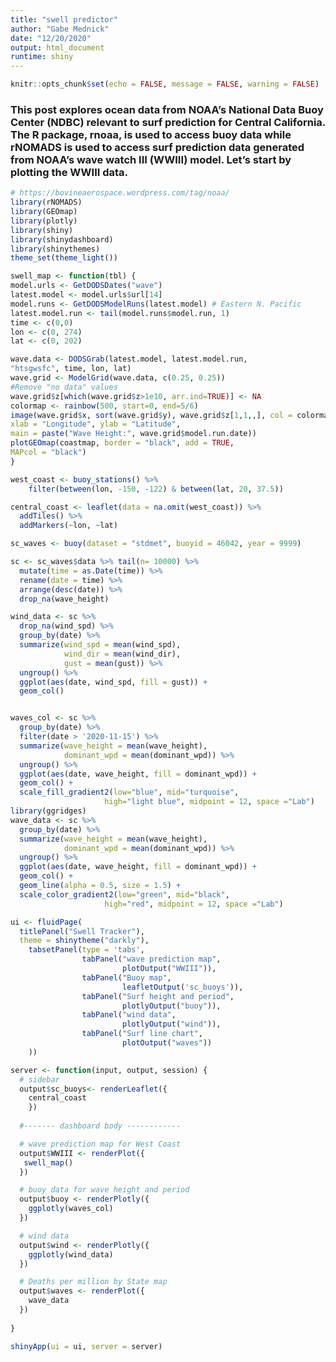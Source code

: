 ```yaml
---
title: "swell predictor"
author: "Gabe Mednick"
date: "12/20/2020"
output: html_document
runtime: shiny
---
```


```r
knitr::opts_chunk$set(echo = FALSE, message = FALSE, warning = FALSE)

```

### This post explores ocean data from NOAA's National Data Buoy Center (NDBC) relevant to surf prediction for Central California. The R package, rnoaa, is used to access buoy data while rNOMADS is used to access surf prediction data generated from NOAA's wave watch III (WWIII) model. Let's start by plotting the WWIII data. 

```r
# https://bovineaerospace.wordpress.com/tag/noaa/
library(rNOMADS)
library(GEOmap)
library(plotly)
library(shiny)
library(shinydashboard)
library(shinythemes)
theme_set(theme_light())
```


```r
swell_map <- function(tbl) { 
model.urls <- GetDODSDates("wave")
latest.model <- model.urls$url[14]
model.runs <- GetDODSModelRuns(latest.model) # Eastern N. Pacific
latest.model.run <- tail(model.runs$model.run, 1)
time <- c(0,0)
lon <- c(0, 274)
lat <- c(0, 202)

wave.data <- DODSGrab(latest.model, latest.model.run,
"htsgwsfc", time, lon, lat)
wave.grid <- ModelGrid(wave.data, c(0.25, 0.25))
#Remove "no data" values
wave.grid$z[which(wave.grid$z>1e10, arr.ind=TRUE)] <- NA
colormap <- rainbow(500, start=0, end=5/6)
image(wave.grid$x, sort(wave.grid$y), wave.grid$z[1,1,,], col = colormap,
xlab = "Longitude", ylab = "Latitude",
main = paste("Wave Height:", wave.grid$model.run.date))
plotGEOmap(coastmap, border = "black", add = TRUE,
MAPcol = "black")
}
```

```r
west_coast <- buoy_stations() %>% 
    filter(between(lon, -150, -122) & between(lat, 20, 37.5)) 

central_coast <- leaflet(data = na.omit(west_coast)) %>% 
  addTiles() %>% 
  addMarkers(~lon, ~lat)

```

```r
sc_waves <- buoy(dataset = "stdmet", buoyid = 46042, year = 9999)

sc <- sc_waves$data %>% tail(n= 10000) %>% 
  mutate(time = as.Date(time)) %>% 
  rename(date = time) %>% 
  arrange(desc(date)) %>% 
  drop_na(wave_height)

wind_data <- sc %>% 
  drop_na(wind_spd) %>% 
  group_by(date) %>% 
  summarize(wind_spd = mean(wind_spd),
            wind_dir = mean(wind_dir),
            gust = mean(gust)) %>% 
  ungroup() %>% 
  ggplot(aes(date, wind_spd, fill = gust)) +
  geom_col()


waves_col <- sc %>% 
  group_by(date) %>% 
  filter(date > '2020-11-15') %>% 
  summarize(wave_height = mean(wave_height),
            dominant_wpd = mean(dominant_wpd)) %>% 
  ungroup() %>% 
  ggplot(aes(date, wave_height, fill = dominant_wpd)) +
  geom_col() +
  scale_fill_gradient2(low="blue", mid="turquoise",
                     high="light blue", midpoint = 12, space ="Lab")
library(ggridges)
wave_data <- sc %>% 
  group_by(date) %>% 
  summarize(wave_height = mean(wave_height),
            dominant_wpd = mean(dominant_wpd)) %>% 
  ungroup() %>% 
  ggplot(aes(date, wave_height, fill = dominant_wpd)) +
  geom_col() +
  geom_line(alpha = 0.5, size = 1.5) +
  scale_color_gradient2(low="green", mid="black",
                     high="red", midpoint = 12, space ="Lab")

```

```r
ui <- fluidPage(
  titlePanel("Swell Tracker"),
  theme = shinytheme("darkly"),
    tabsetPanel(type = 'tabs',
                tabPanel("wave prediction map",
                         plotOutput("WWIII")), 
                tabPanel("Buoy map",
                         leafletOutput('sc_buoys')),
                tabPanel("Surf height and period",
                         plotlyOutput("buoy")),
                tabPanel("wind data",
                         plotlyOutput("wind")),
                tabPanel("Surf line chart",
                         plotOutput("waves"))
    ))
```

```r
server <- function(input, output, session) {
  # sidebar
  output$sc_buoys<- renderLeaflet({
    central_coast
    })
 
  #------- dashboard body ------------

  # wave prediction map for West Coast
  output$WWIII <- renderPlot({
   swell_map()
  })

  # buoy data for wave height and period
  output$buoy <- renderPlotly({
    ggplotly(waves_col)
  })

  # wind data
  output$wind <- renderPlotly({
    ggplotly(wind_data)
  })

  # Deaths per million by State map
  output$waves <- renderPlot({
    wave_data
  })
  
}

shinyApp(ui = ui, server = server)
```

